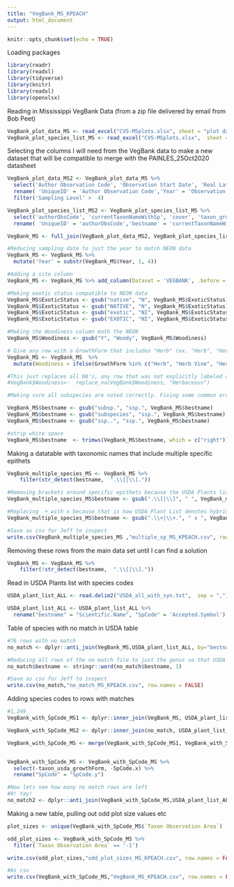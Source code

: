 ```yaml
---
title: "VegBank_MS_KPEACH"
output: html_document
---
```


```r
knitr::opts_chunk$set(echo = TRUE)
```

Loading packages 

```r

library(readr)
library(readxl)
library(tidyverse)
library(knitr)
library(readxl)
library(openxlsx)

```

Reading in Mississippi VegBank Data (from a zip file delivered by email from Bob Peet)

```r


VegBank_plot_data_MS <- read_excel("CVS-MSplots.xlsx", sheet = "plot data")
VegBank_plot_species_list_MS <- read_excel("CVS-MSplots.xlsx",  sheet = "plot species list")


```

Selecting the columns I will need from the VegBank data to make a new dataset that will be compatible to merge with the PAINLES_25Oct2020 datasheet

```r


VegBank_plot_data_MS2 <- VegBank_plot_data_MS %>%
  select('Author Observation Code', 'Observation Start Date', 'Real Latitude', 'Real Longitude', 'Taxon Observation Area', 'Sampling Level', 'previousObsCode') %>%
  rename( 'UniqueID' = 'Author Observation Code','Year' = 'Observation Start Date', 'Lat' = 'Real Latitude', 'Long' = 'Real Longitude' ) %>%
  filter('Sampling Level' >  4)

VegBank_plot_species_list_MS2 <- VegBank_plot_species_list_MS %>%
  select('authorObsCode', 'currentTaxonNameWithSp', 'cover', 'taxon_growthForm_short', 'taxon_woody', 'taxon_exotic', 'taxon_usda_growthForm', 'taxon_usda_code', 'taxon_woody') %>%
  rename( 'UniqueID' = 'authorObsCode','bestname' = 'currentTaxonNameWithSp', 'PctCov' = 'cover', 'SpCode' = 'taxon_usda_code', 'ExoticStatus' = 'taxon_exotic', 'GrowthForm' = 'taxon_growthForm_short', 'Woodiness' = 'taxon_woody')

VegBank_MS <- full_join(VegBank_plot_data_MS2, VegBank_plot_species_list_MS2, by = 'UniqueID')

#Reducing sampling date to just the year to match NEON data
VegBank_MS <- VegBank_MS %>% 
  mutate('Year' = substr(VegBank_MS$Year, 1, 4))

#Adding a site column
VegBank_MS <- VegBank_MS %>% add_column(Dataset = 'VEGBANK', .before = "UniqueID")  %>% add_column(Zone = 'L48', .before = "UniqueID")

#Making exotic status compatible to NEON data
VegBank_MS$ExoticStatus <- gsub("native", "N", VegBank_MS$ExoticStatus)
VegBank_MS$ExoticStatus <- gsub("NATIVE", "N", VegBank_MS$ExoticStatus)
VegBank_MS$ExoticStatus <- gsub("exotic", "NI", VegBank_MS$ExoticStatus)
VegBank_MS$ExoticStatus <- gsub("EXOTIC", "NI", VegBank_MS$ExoticStatus)

#Making the Woodiness column math the NEON 
VegBank_MS$Woodiness <- gsub("Y", "Woody", VegBank_MS$Woodiness)

# Give any row with a GrowthForm that includes "Herb" (ex. "Herb", "Herb Vine", "Herb Shrub") a Woodiness classification of ""Herbaceous". 
VegBank_MS <- VegBank_MS  %>% 
  mutate(Woodiness = ifelse(GrowthForm %in% c("Herb", "Herb Vine", "Herb Shrub", "Herb Shrub Vine"), 'Herbaceous', Woodiness))

#This just replaces all NA's, any row that was not explicitly labeled as 'Woody" as Herbaceous which could be wrong so I did not run it
#VegBank$Woodiness<-  replace_na(VegBank$Woodiness, "Herbaceous")

#Making sure all subspecies are noted correctly. Fixing some common errors that would prevent the species name from matching with the USDA plant list

VegBank_MS$bestname <- gsub("subsp.", "ssp.", VegBank_MS$bestname)
VegBank_MS$bestname <- gsub("subspecies", "ssp.", VegBank_MS$bestname)
VegBank_MS$bestname <- gsub("ssp..", "ssp.", VegBank_MS$bestname)

#strip white space
VegBank_MS$bestname  <- trimws(VegBank_MS$bestname, which = c("right"))

```

Making a datatable with taxonomic names that include multiple specific epithets

```r

VegBank_multiple_species_MS <- VegBank_MS %>%
    filter(str_detect(bestname,  ".\\[|\\]."))

#Removing brackets around specific epithets because the USDA Plants list does not use them..may be preventing matches
VegBank_multiple_species_MS$bestname <- gsub(".\\[|\\]", " ", VegBank_multiple_species_MS$bestname)

#Replacing  + with x because that is how USDA Plant List denotes hybrides
VegBank_multiple_species_MS$bestname <- gsub(".\\+|\\+.", " x ", VegBank_multiple_species_MS$bestname)

#Save as csv for Jeff to inspect
write.csv(VegBank_multiple_species_MS ,"multiple_sp_MS_KPEACH.csv", row.names = FALSE)

```

Removing these rows from the main data set until I can find a solution
```r

VegBank_MS <- VegBank_MS %>%
    filter(!str_detect(bestname,  ".\\[|\\]."))

```

Read in USDA Plants list with species codes

```r


USDA_plant_list_ALL <- read.delim2("USDA_all_with_syn.txt",  sep = ",")

USDA_plant_list_ALL <- USDA_plant_list_ALL %>%
  rename("bestname" = "Scientific.Name", "SpCode" = 'Accepted.Symbol') 

```


Table of species with no match in USDA table

```r

#76 rows with no match
no_match <- dplyr::anti_join(VegBank_MS,USDA_plant_list_ALL, by="bestname")

#Reducing all rows of the no match file to just the genus so that USDA can find matches
no_match$bestname <- stringr::word(no_match$bestname, 1)

#Save as csv for Jeff to inspect
write.csv(no_match,"no_match_MS_KPEACH.csv", row.names = FALSE)

```

Adding species codes to rows with matches

```r

#1,249
VegBank_with_SpCode_MS1 <- dplyr::inner_join(VegBank_MS, USDA_plant_list_ALL, by="bestname")

VegBank_with_SpCode_MS2 <- dplyr::inner_join(no_match, USDA_plant_list_ALL, by="bestname")

VegBank_with_SpCode_MS <- merge(VegBank_with_SpCode_MS1, VegBank_with_SpCode_MS2, all = TRUE)


VegBank_with_SpCode_MS <- VegBank_with_SpCode_MS %>%
  select(-taxon_usda_growthForm, -SpCode.x) %>%
  rename("SpCode" = "SpCode.y")

#Now lets see how many no match rows are left
#0! Yay!
no_match2 <- dplyr::anti_join(VegBank_with_SpCode_MS,USDA_plant_list_ALL, by="bestname")

```

Making a new table, pulling out odd plot size values etc

```r

plot_sizes <- unique(VegBank_with_SpCode_MS$`Taxon Observation Area`)

odd_plot_sizes <- VegBank_with_SpCode_MS %>%
  filter(`Taxon Observation Area` == '-1')

write.csv(odd_plot_sizes,"odd_plot_sizes_MS_KPEACH.csv", row.names = FALSE)

```

```r

#As csv
write.csv(VegBank_with_SpCode_MS,"VegBank_MS_KPEACH.csv", row.names = FALSE)

```